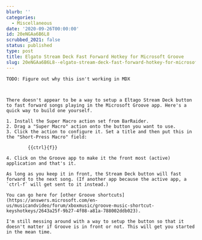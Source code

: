 ```yaml
---
blurb: ''
categories:
  - Miscellaneous
date: '2020-09-26T00:00:00'
id: 20eNGAa6B6L8
scrubbed_2021: false
status: published
type: post
title: Elgato Stream Deck Fast Forward Hotkey for Microsoft Groove
slug: 20eNGAa6B6L8--elgato-stream-deck-fast-forward-hotkey-for-microsoft-groove
---
```


```
TODO: Figure out why this isn't working in MDX



There doesn't appear to be a way to setup a Eltago Stream Deck button to fast forward songs playing in the Microsoft Groove app. Here's a quick way to build one yourself. 

1. Install the Super Macro action set from BarRaider. 
2. Drag a "Super Macro" action onto the button you want to use. 
3. Click the action to configure it. Set a title and then put this in the "Short-Press Macro" field:

		{{ctrl}{f}}

4. Click on the Groove app to make it the front most (active) application and that's it.

As long as you keep it in front, the Stream Deck button will fast forward to the next song. (If another app because the active app, a `ctrl-f` will get sent to it instead.)

You can go here for [other Groove shortcuts](https://answers.microsoft.com/en-us/musicandvideo/forum/xboxmusic/groove-music-shortcut-keyshotkeys/2643a25f-9b27-4f08-a81a-788002ddb023).

I'm still messing around with a way to setup the button so that it doesn't matter if Groove is in front or not. This will get you started in the mean time.
```
